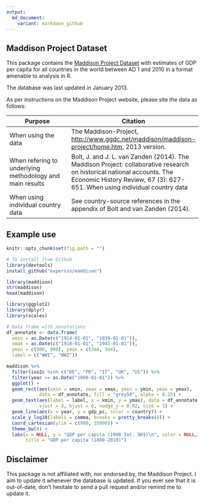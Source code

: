 ```yaml
---
output:
  md_document:
    variant: markdown_github
---
```


## Maddison Project Dataset

This package contains the [Maddison Project
Dataset](http://www.ggdc.net/maddison/maddison-project/data.htm) with estimates
of GDP per capita for all countries in the world between AD 1 and 2010 in a
format amenable to analysis in R.

The database was last updated in January 2013.

As per instructions on the Maddison Project website, please site the data as
follows:

| Purpose | Citation |
|--------------|---------------|
| When using the data | The Maddison-Project, <http://www.ggdc.net/maddison/maddison-project/home.htm>, 2013 version.  |
| When refering to underlying methodology and main results | Bolt, J. and J. L. van Zanden (2014). The Maddison Project: collaborative research on historical national accounts. The Economic History Review, 67 (3): 627-651. When using individual country data |
| When using individual country data | See country-source references in the appendix of Bolt and van Zanden (2014). |

## Example use

```r
knitr::opts_chunk$set(fig.path = "")
```


```r
# To install from Github
library(devtools)
install_github("expersso/maddison")
```

```r
library(maddison)
str(maddison)
head(maddison)
```

```r

library(ggplot2)
library(dplyr)
library(scales)

# Data frame with annotations
df_annotate <- data.frame(
  xmin = as.Date(c("1914-01-01", "1939-01-01")),
  xmax = as.Date(c("1918-01-01", "1945-01-01")),
  ymin = c(900, 900), ymax = c(3e4, 3e4),
  label = c("WWI", "WW2"))

maddison %>%
  filter(iso2c %in% c("DE", "FR", "IT", "UK", "US")) %>%
  filter(year >= as.Date("1800-01-01")) %>%
  ggplot() +
  geom_rect(aes(xmin = xmin, xmax = xmax, ymin = ymin, ymax = ymax),
            data = df_annotate, fill = "grey50", alpha = 0.25) +
  geom_text(aes(label = label, x = xmin, y = ymax), data = df_annotate, 
            vjust = 0, hjust = 0, nudge_y = 0.02, size = 3) +
  geom_line(aes(x = year, y = gdp_pc, color = country)) +
  scale_y_log10(labels = comma, breaks = pretty_breaks(8)) +
  coord_cartesian(ylim = c(900, 35000)) +
  theme_bw(8) +
  labs(x = NULL, y = "GDP per capita (1990 Int. GK$)\n", color = NULL,
       title = "GDP per capita (1800-2010)")
```

## Disclaimer

This package is not affiliated with, nor endorsed by, the Maddison Project. I
aim to update it whenever the database is updated. If you ever see that it
is out-of-date, don't hesitate to send a pull request and/or remind me to update
it.
